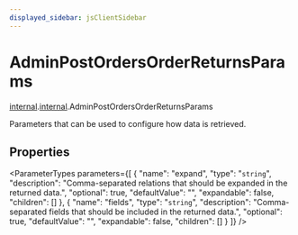 ```yaml
---
displayed_sidebar: jsClientSidebar
---
```



# AdminPostOrdersOrderReturnsParams

[internal](../../modules/internal.mdx).[internal](../modules/internal.internal.mdx).AdminPostOrdersOrderReturnsParams

Parameters that can be used to configure how data is retrieved.

## Properties

<ParameterTypes parameters={[
  {
    "name": "expand",
    "type": "`string`",
    "description": "Comma-separated relations that should be expanded in the returned data.",
    "optional": true,
    "defaultValue": "",
    "expandable": false,
    "children": []
  },
  {
    "name": "fields",
    "type": "`string`",
    "description": "Comma-separated fields that should be included in the returned data.",
    "optional": true,
    "defaultValue": "",
    "expandable": false,
    "children": []
  }
]} />
